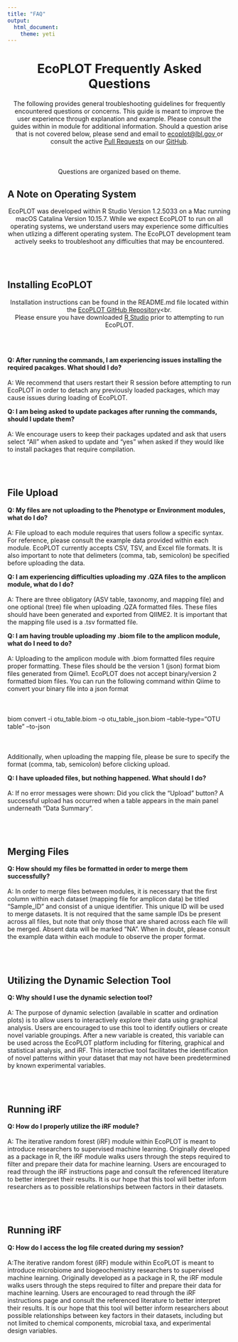 ```yaml
---
title: "FAQ"
output: 
  html_document: 
    theme: yeti
---
```

<div style="text-align:center"><h1><b> EcoPLOT Frequently Asked Questions</b></h1>
The following provides general troubleshooting guidelines for frequently encountered questions or concerns. This guide is meant to improve the user experience through explanation and example. Please consult the guides within in module for additional information. Should a question arise that is not covered below, please send and email to <a href = "mailto:ecoplot@lbl.gov?subject=EcoPLOT Feedback">
ecoplot@lbl.gov
</a> or consult the active <a href ="https://github.com/cdsanchez18/EcoPLOT/issues">Pull Requests</a> on our <a href="https://github.com/cdsanchez18/EcoPLOT">GitHub</a>. <br></br><br></br>
Questions are organized based on theme.
</div>

<h2><b>A Note on Operating System</b></h2>
<div style="text-align:center">
EcoPLOT was developed within R Studio Version 1.2.5033 on a Mac running macOS Catalina Version 10.15.7. While we expect EcoPLOT to run on all operating systems, we understand users may experience some difficulties when utlizing a different operating system. The EcoPLOT development team actively seeks to troubleshoot any difficulties that may be encountered. 
</div>
<br></br>
<h2><b>Installing EcoPLOT</b></h2>
<div style="text-align:center">
Installation instructions can be found in the README.md file located within the <a href="https://github.com/cdsanchez18/EcoPLOT">EcoPLOT GitHub Repository</a><br.</br>
Please ensure you have downloaded <a href="https://www.rstudio.com/">R Studio</a> prior to attempting to run EcoPLOT.
</div><br></br>
  
<p><b>Q: After running the commands, I am experiencing issues installing the required pacakges. What should I do?</b><br></br>
A: We recommend that users restart their R session before attempting to run EcoPLOT in order to detach any previously loaded packages, which may cause issues during loading of EcoPLOT.</p>

<p><b>Q: I am being asked to update packages after running the commands, should I update them?</b><br></br>
A: We encourage users to keep their packages updated and ask that users select "All" when asked to update and "yes" when asked if they would like to install packages that require compilation.</p>

<br></br>
<h2><b>File Upload</b></h2>
<p><b>Q: My files are not uploading to the Phenotype or Environment modules, what do I do?</b><br></br>
A: File upload to each module requires that users follow a specific syntax. For reference, please consult the example data provided within each module. EcoPLOT currently accepts CSV, TSV, and Excel file formats. It is also important to note that delimeters (comma, tab, semicolon) be specified before uploading the data.</p>

<p><b>Q: I am experiencing difficulties uploading my .QZA files to the amplicon module, what do I do?</b><br></br>
A: There are three obligatory (ASV table, taxonomy, and mapping file) and one optional (tree) file when uploading .QZA formatted files. These files should have been generated and exported from QIIME2. It is important that the mapping file used is a .tsv formatted file.</p>

<p><b>Q: I am having trouble uploading my .biom file to the amplicon module, what do I need to do?</b><br></br>
A: Uploading to the amplicon module with .biom formatted files require proper formatting. These files should be the version 1 (json) format biom files generated from Qiime1. EcoPLOT does not accept binary/version 2 formatted biom files. You can run the following command within Qiime to convert your binary file into a json format <br></br><br></br>
biom convert -i otu_table.biom -o otu_table_json.biom --table-type="OTU table" --to-json<br></br><br></br> Additionally, when uploading the mapping file, please be sure to specify the format (comma, tab, semicolon) before clicking upload.</p>

<p><b>Q: I have uploaded files, but nothing happened. What should I do?</b><br></br>
A: If no error messages were shown: Did you click the "Upload" button? A successful upload has occurred when a table appears in the main panel underneath "Data Summary".</p>

<br></br>
<h2><b>Merging Files</b></h2>
<p><b>Q: How should my files be formatted in order to merge them successfully?</b><br></br>
A: In order to merge files between modules, it is necessary that the first column within each dataset (mapping file for amplicon data) be titled "Sample_ID" and consist of a unique identifier. This unique ID will be used to merge datasets. It is not required that the same sample IDs be present across all files, but note that only those that are shared across each file will be merged. Absent data will be marked "NA". When in doubt, please consult the example data within each module to observe the proper format.</p>
<br></br>
<h2><b>Utilizing the Dynamic Selection Tool</b></h2>
<p><b>Q: Why should I use the dynamic selection tool?</b><br></br>
A: The purpose of dynamic selection (available in scatter and ordination plots) is to allow users to interactively explore their data using graphical analysis. Users are encouraged to use this tool to identify outliers or create novel variable groupings. After a new variable is created, this variable can be used across the EcoPLOT platform including for filtering, graphical and statistical analysis, and iRF. This interactive tool facilitates the identification of novel patterns within your dataset that may not have been predetermined by known experimental variables. </p>
<br></br>
<h2><b>Running iRF</b></h2>
<p><b>Q: How do I properly utilize the iRF module?</b><br></br>
A: The iterative random forest (iRF) module within EcoPLOT is meant to introduce researchers to supervised machine learning. Originally developed as a package in R, the iRF module walks users through the steps required to filter and prepare their data for machine learning. Users are encouraged to read through the iRF instructions page and consult the referenced literature to better interpret their results. It is our hope that this tool will better inform researchers as to possible relationships between factors in their datasets. </p>
<br></br>
<h2><b>Running iRF</b></h2>
<p><b>Q: How do I access the log file created during my session?</b><br></br>
A:The iterative random forest (iRF) module within EcoPLOT is meant to introduce microbiome and biogeochemistry researchers to supervised machine learning. Originally developed as a package in R, the iRF module walks users through the steps required to filter and prepare their data for machine learning. Users are encouraged to read through the iRF instructions page and consult the referenced literature to better interpret their results. It is our hope that this tool will better inform researchers about possible relationships between key factors in their datasets, including but not limited to chemical components, microbial taxa, and experimental design variables. 
</p>
